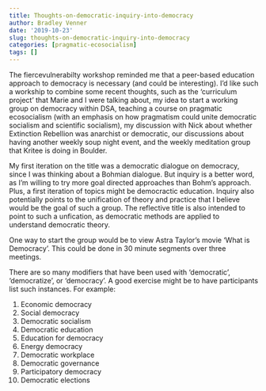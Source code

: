 ```yaml
---
title: Thoughts-on-democratic-inquiry-into-democracy
author: Bradley Venner
date: '2019-10-23'
slug: thoughts-on-democratic-inquiry-into-democracy
categories: [pragmatic-ecosocialism]
tags: []
---
```


The fiercevulnerabilty workshop reminded me that a peer-based education approach to democracy is necessary (and could be interesting).  I'd like such a workship to combine some recent thoughts, such as the 'curriculum project' that Marie and I were talking about, my idea to start a working group on democracy within DSA, teaching a course on pragmatic ecosocialism (with an emphasis on how pragmatism could unite democratic socialism and scientific socialism), my discussion with Nick about whether Extinction Rebellion was anarchist or democratic, our discussions about having another weekly soup night event, and the weekly meditation group that Kritee is doing in Boulder.

My first iteration on the title was a democratic dialogue on democracy, since I was thinking about a Bohmian dialogue.  But inquiry is a better word, as I'm willing to try more goal directed approaches than Bohm's approach.  Plus, a first iteration of topics might be democractic education.  Inquiry also potentially points to the unification of theory and practice that I believe would be the goal of such a group.  The reflective title is also intended to point to such a unfication, as democratic methods are applied to understand democratic theory.

One way to start the group would be to view Astra Taylor's movie 'What is Democracy'.  This could be done in 30 minute segments over three meetings.  

There are so many modifiers that have been used with 'democratic', 'democratize', or 'democracy'.  A good exercise might be to have participants list such instances.  For example:

1.  Economic democracy
2.  Social democracy
3.  Democratic socialism
4.  Democratic education
5.  Education for democracy
6.  Energy democracy
7.  Democratic workplace
8.  Democratic governance
9.  Participatory democracy
10.  Democratic elections
